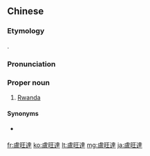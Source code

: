 {{also|卢旺达}}
==Chinese==
{{zh-forms|s=卢旺达|gloss=-}}

===Etymology===
{{bor|zh|en|Rwanda}}.

===Pronunciation===
{{zh-pron
|m=Lúwàngdá
|c=lou4 wong6 daat6
|mn=qz,xm,zz:Lô͘-ōng-ta̍t
|cat=pn
}}

===Proper noun===
{{zh-proper noun}}

# {{lb|zh|Mainland China}} [[Rwanda]]

====Synonyms====
* {{qualifier|Taiwan}} {{zh-l|盧安達}}

{{zh-cat|Countries}}

[[fr:盧旺達]]
[[ko:盧旺達]]
[[lt:盧旺達]]
[[mg:盧旺達]]
[[ja:盧旺達]]